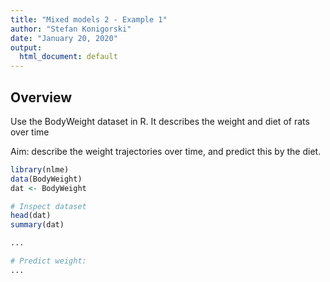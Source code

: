 ```yaml
---
title: "Mixed models 2 - Example 1"
author: "Stefan Konigorski"
date: "January 20, 2020"
output:
  html_document: default
---
```


## Overview

Use the BodyWeight dataset in R. It describes the weight and diet of rats over time

Aim: describe the weight trajectories over time, and predict this by the diet.

```r
library(nlme)
data(BodyWeight)
dat <- BodyWeight

# Inspect dataset
head(dat)
summary(dat)

...

# Predict weight:
...

```

